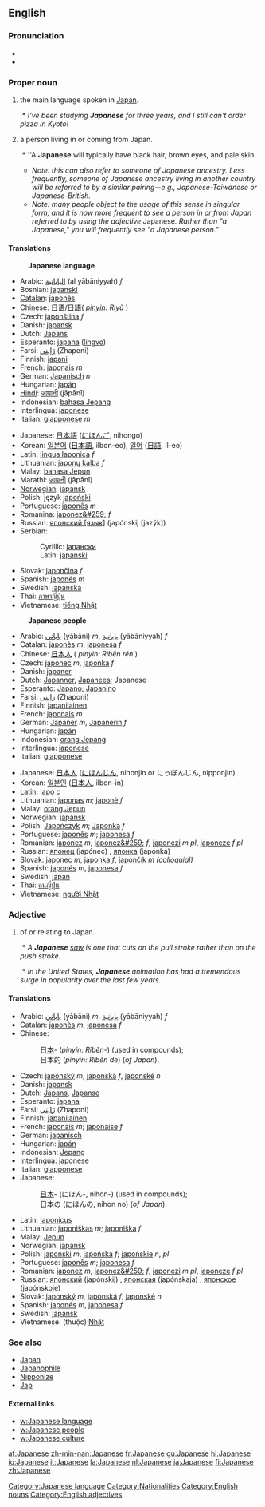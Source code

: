 ==English==
===Pronunciation===
* {{IPA|/ˌʤæpəˈniːz/}}
* {{SAMPA|/%dZ{p@"ni:z/}}

===Proper noun===
{{en-proper noun|Japanese|-}}

# {{uncountable}} the main language spoken in [[Japan]].
#:* ''I've been studying '''Japanese''' for three years, and I still can't order pizza in Kyoto!'' 
# {{countable}} a person living in or coming from Japan. 
#:* ''A '''Japanese''' will typically have black hair, brown eyes, and pale skin.
#* ''Note: this can also refer to someone of Japanese ancestry. Less frequently, someone of Japanese ancestry living in another country will be referred to by a similar pairing--e.g., Japanese-Taiwanese or Japanese-British.''
#* ''Note: many people object to the usage of this sense in singular form, and it is now more frequent to see a person in or from Japan referred to by using the adjective'' Japanese''.  Rather than "a Japanese," you will frequently see "a Japanese person."''

====Translations====
:'''Japanese language'''
{{top}}
<!--Languages from A to I go here-->
*Arabic: [[اليابانية]] (al yābāniyyah) ''f''
*Bosnian: [[japanski#Bosnian|japanski]] {{m}}
*[[Catalan]]: [[japonès]]
*Chinese: [[日语]]/[[日語]]( ''[[pinyin]]: Rìyǔ'' )
*Czech: [[japonština]] ''f''
*Danish: [[japansk]]
*Dutch: [[Japans]]
*Esperanto: [[japana]] ([[lingvo]])
*Farsi: [[ژاپنی]] (Zhaponi)
*Finnish: [[japani]]
*French: [[japonais]] ''m''
*German: [[Japanisch]] ''n''
*Hungarian: [[japán]]
*[[Hindi]]: [[जापानी]] (jāpānī)
*Indonesian: [[bahasa Jepang]]
*Interlingua: [[japonese]]
*Italian: [[giapponese]] ''m''
{{mid}}
<!--Languages from J to Z go here-->
*Japanese: [[日本語]] ([[にほんご]], nihongo)
*Korean: [[일본어]] ([[日本語]], ilbon-eo), [[일어]] ([[日語]], il-eo)
*Latin: [[lingua Iaponica]] ''f''
*Lithuanian: [[japonų kalba]] ''f''
*Malay: [[bahasa Jepun]]
*Marathi: [[जापानी]] (jāpānī)
*[[Norwegian]]: [[japansk]]
*Polish: język [[japoński]]
*Portuguese: [[japonês]] ''m''
*Romanina: [[japonez&#259;]] ''f''
*Russian: [[японский язык|японский <nowiki>[язык]</nowiki>]] (japónskij <nowiki>[jazýk]</nowiki>) {{m}}
*Serbian:
*:Cyrillic: [[јапански#Serbian|јапански]] {{m}}
*:Latin: [[japanski#Serbian|japanski]] {{m}}
*Slovak: [[japončina]] ''f''
*Spanish: [[japonés]] ''m''
*Swedish: [[japanska]]
*Thai: [[ภาษาญี่ปุ่น]]
*Vietnamese: [[tiếng Nhật]]
{{bottom}}

:'''Japanese people'''
{{top}}
<!--Languages from A to I go here-->
*Arabic: [[ياباني]] (yābāni) ''m'', [[يابانية]] (yābāniyyah) ''f''
*Catalan: [[japonès]] ''m'', [[japonesa]] ''f''
*Chinese: [[日本人]] ( ''pinyin: Rìběn rén'' )
*Czech: [[japonec]] ''m'', [[japonka]] ''f''
*Danish: [[japaner]]
*Dutch: [[Japanner]], [[Japanees]]; Japanese
*Esperanto: [[Japano]]; [[Japanino]]
*Farsi: [[ژاپنی]] (Zhaponi)
*Finnish: [[japanilainen]]
*French: [[japonais]] ''m''
*German: [[Japaner]] ''m'', [[Japanerin]] ''f''
*Hungarian: [[japán]]
*Indonesian: [[orang Jepang]]
*Interlingua: [[japonese]]
*Italian: [[giapponese]]
{{mid}}
<!--Languages from J to Z go here-->
*Japanese: [[日本人]] ([[にほんじん]], nihonjin or にっぽんじん, nipponjin)
*Korean: [[일본인]] ([[日本人]], ilbon-in)
*Latin: [[Iapo]] ''c''
*Lithuanian: [[japonas]] ''m''; [[japonė]] ''f''
*Malay: [[orang Jepun]]
*Norwegian: [[japansk]]
*Polish: [[Japończyk]] ''m''; [[Japonka]] ''f''
*Portuguese: [[japonês]] ''m''; [[japonesa]] ''f''
*Romanian: [[japonez]] ''m'', [[japonez&#259;]] ''f'', [[japonezi]] ''m pl'', [[japoneze]] ''f pl''
*Russian: [[японец]] (japónec) {{m}}, [[японка]] (japónka) {{f}}
*Slovak: [[japonec]] ''m'', [[japonka]] ''f'', [[japončík]] ''m (colloquial)''
*Spanish: [[japonés]] ''m'', [[japonesa]] ''f''
*Swedish: [[japan]]
*Thai: [[คนญี่ปุ่น]]
*Vietnamese: [[người Nhật]]
{{bottom}}

===Adjective===
{{en-adj-more}}

# of or relating to Japan.
#:* ''A '''Japanese''' [[saw]] is one that cuts on the pull stroke rather than on the push stroke.''
#:* ''In the United States, '''Japanese''' animation has had a tremendous surge in popularity over the last few years.''

====Translations====
{{top}}
*Arabic: [[ياباني]] (yābāni) ''m'', [[يابانية]] (yābāniyyah) ''f''
*Catalan: [[japonès]] ''m'', [[japonesa]] ''f''
*Chinese:
*:[[日本]]- (''pinyin: Rìběn-'') (used in compounds); 
*:日本的 (''pinyin: Rìběn de'') (''of Japan'').
*Czech: [[japonský]] ''m'', [[japonská]] ''f'', [[japonské]] ''n''
*Danish: [[japansk]]
*Dutch: [[Japans]], [[Japanse]]
*Esperanto: [[japana]]
*Farsi: [[ژاپنی]] (Zhaponi)
*Finnish: [[japanilainen]]
*French: [[japonais]] ''m''; [[japonaise]] ''f''
*German: [[japanisch]]
*Hungarian: [[japán]]
*Indonesian: [[Jepang]]
*Interlingua: [[japonese]]
*Italian: [[giapponese]]
*Japanese: 
*:[[日本]]- (にほん-, nihon-) (used in compounds); 
*:日本の (にほんの, nihon no) (''of Japan'').
{{mid}}
*Latin: [[Iaponicus]]
*Lithuanian: [[japoniškas]] ''m''; [[japoniška]] ''f''
*Malay: [[Jepun]]
*Norwegian: [[japansk]]
*Polish: [[japoński]] ''m'', [[japońska]] ''f''; [[japońskie]] ''n'', ''pl''
*Portuguese: [[japonês]] ''m''; [[japonesa]] ''f''
*Romanian: [[japonez]] ''m'', [[japonez&#259;]] ''f'', [[japonezi]] ''m pl'', [[japoneze]] ''f pl''
*Russian: [[японский]] (japónskij) {{m}}, [[японская]] (japónskaja) {{f}}, [[японское]] (japónskoje) {{n}}
*Slovak: [[japonský]] ''m'', [[japonská]] ''f'', [[japonské]] ''n''
*Spanish: [[japonés]] ''m'', [[japonesa]] ''f''
*Swedish: [[japansk]]
*Vietnamese: (thuộc) [[Nhật]]
{{bottom}}

=== See also ===
* [[Japan]]
* [[Japanophile]]
* [[Nipponize]]
* [[Jap]]

==== External links====
{{interwiktionary|code=ja}}
* [[w:Japanese language]]
* [[w:Japanese people]]
* [[w:Japanese culture]]

[[Category:Japanese language]]
[[Category:Nationalities]]
[[Category:English nouns]]
[[Category:English adjectives]]

[[af:Japanese]]
[[zh-min-nan:Japanese]]
[[fr:Japanese]]
[[gu:Japanese]]
[[hi:Japanese]]
[[io:Japanese]]
[[it:Japanese]]
[[la:Japanese]]
[[nl:Japanese]]
[[ja:Japanese]]
[[fi:Japanese]]
[[zh:Japanese]]